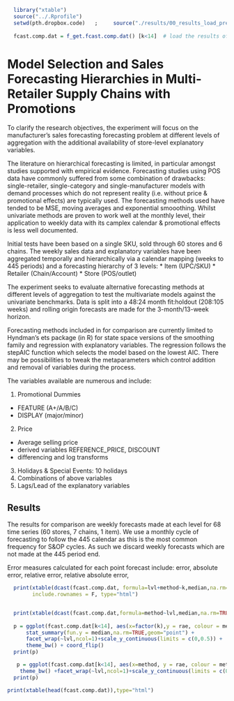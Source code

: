 ```r

  library("xtable")
  source("../.Rprofile")
  setwd(pth.dropbox.code)   ;     source("./results/00_results_load_prepare.R")
  
  fcast.comp.dat = f_get.fcast.comp.dat() [k<14]  # load the results of regression v ets


```

Model Selection and Sales Forecasting Hierarchies in Multi-Retailer Supply Chains with Promotions
========================================================


To clarify the research objectives, the experiment will focus on the manufacturer's sales forecasting forecasting problem at different levels of aggregation with the additional availability of store-level explanatory variables.  


The literature on hierarchical forecasting is limited, in particular amongst studies supported with empirical evidence.  Forecasting studies using POS data have commonly suffered from some combination of drawbacks: single-retailer, single-category and single-manufacturer models with demand processes which do not represent reality (i.e. without price & promotional effects) are typically used.  The forecasting methods used have tended to be MSE, moving averages and exponential smooothing.  Whilst univariate methods are proven to work well at the monthly level, their application to weekly data with its camplex calendar & promotional effects is less well documented.

Initial tests have been based on a single SKU, sold through 60 stores and 6 chains.  The weekly sales data and explanatory variables have been aggregated temporally and hierarchically via a calendar mapping (weeks to 445 periods) and a forecasting hierarchy of 3 levels: 
* Item (UPC/SKU)
* Retailer (Chain/Account)
* Store (POS/outlet)

The experiment seeks to evaluate alternative forecasting methods at different levels of aggregation to test the multivariate models against the univariate benchmarks.  Data is split into a 48:24 month fit:holdout (208:105 weeks) and rolling origin forecasts are made for the 3-month/13-week horizon.

Forecasting methods included in for comparison are currently limited to Hyndman's ets package (in R) for state space versions of the smoothing family and regression with explanatory variables.  The regression follows the stepAIC function which selects the model based on the lowest AIC.  There may be possibilities to tweak the metaparameters which control addition and removal of variables during the process.

The variables available are numerous and include:

1. Promotional Dummies
 * FEATURE (A+/A/B/C)
 * DISPLAY (major/minor)
2. Price
 * Average selling price 
 * derived variables REFERENCE_PRICE, DISCOUNT
 * differencing and log transforms
3. Holidays & Special Events: 10 holidays
4. Combinations of above variables
5. Lags/Lead of the explanatory variables


Results
----

The results for comparison are weekly forecasts made at each level for 68 time series (60 stores, 7 chains, 1 item).  We use a monthly cycle of forecasting to follow the 445 calendar as this is the most common frequency for S&OP cycles.  As such we discard weekly forecasts which are not made at the 445 period end.

Error measures calculated for each point forecast include: error, absolute error, relative error, relative absolute error,



```r

  
  print(xtable(dcast(fcast.comp.dat, formula=lvl+method~k,median,na.rm=TRUE,value.var="rae")),
        include.rownames = F, type="html")


  print(xtable(dcast(fcast.comp.dat,formula=method~lvl,median,na.rm=TRUE,value.var="rae")), type="html")
  
  p = ggplot(fcast.comp.dat[k<14], aes(x=factor(k),y = rae, colour = method, shape = method, size=1)) +  
      stat_summary(fun.y = median,na.rm=TRUE,geom="point") + 
      facet_wrap(~lvl,ncol=1)+scale_y_continuous(limits = c(0,0.5)) +
      theme_bw() + coord_flip()
  print(p)

```

```r
   p = ggplot(fcast.comp.dat[k<14], aes(x=method, y = rae, colour = method)) + geom_boxplot() +
    theme_bw() +facet_wrap(~lvl,ncol=1)+scale_y_continuous(limits = c(0,2))+coord_flip()
  print(p)
```



```r
print(xtable(head(fcast.comp.dat)),type="html")
```

